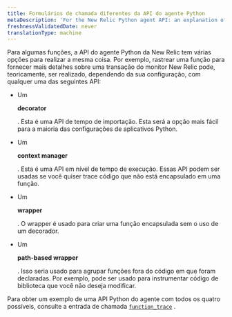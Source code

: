 ```yaml
---
title: Formulários de chamada diferentes da API do agente Python
metaDescription: 'For the New Relic Python agent API: an explanation of varied call forms for some API functions.'
freshnessValidatedDate: never
translationType: machine
---
```


Para algumas funções, a API do agente Python da New Relic tem várias opções para realizar a mesma coisa. Por exemplo, rastrear uma função para fornecer mais detalhes sobre uma transação do monitor New Relic pode, teoricamente, ser realizado, dependendo da sua configuração, com qualquer uma das seguintes API:

* Um

  <DNT>**decorator**</DNT>

  . Esta é uma API de tempo de importação. Esta será a opção mais fácil para a maioria das configurações de aplicativos Python.

* Um

  <DNT>**context manager**</DNT>

  . Esta é uma API em nível de tempo de execução. Essas API podem ser usadas se você quiser trace código que não está encapsulado em uma função.

* Um

  <DNT>**wrapper**</DNT>

  . O wrapper é usado para criar uma função encapsulada sem o uso de um decorador.

* Um

  <DNT>**path-based wrapper**</DNT>

  . Isso seria usado para agrupar funções fora do código em que foram declaradas. Por exemplo, pode ser usado para instrumentar código de biblioteca que você não deseja modificar.

Para obter um exemplo de uma API Python do agente com todos os quatro possíveis, consulte a entrada de chamada [`function_trace`](/docs/agents/python-agent/python-agent-api/function_trace) .